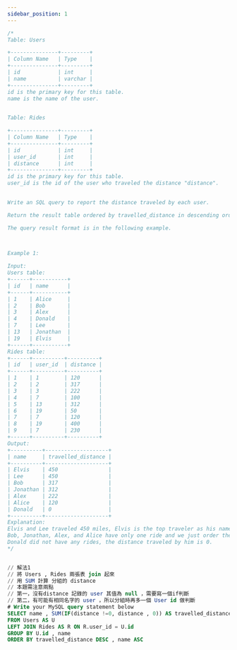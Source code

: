 ```yaml
---
sidebar_position: 1
---
```


```sql
/*
Table: Users

+---------------+---------+
| Column Name   | Type    |
+---------------+---------+
| id            | int     |
| name          | varchar |
+---------------+---------+
id is the primary key for this table.
name is the name of the user.
 

Table: Rides

+---------------+---------+
| Column Name   | Type    |
+---------------+---------+
| id            | int     |
| user_id       | int     |
| distance      | int     |
+---------------+---------+
id is the primary key for this table.
user_id is the id of the user who traveled the distance "distance".
 

Write an SQL query to report the distance traveled by each user.

Return the result table ordered by travelled_distance in descending order, if two or more users traveled the same distance, order them by their name in ascending order.

The query result format is in the following example.

 

Example 1:

Input: 
Users table:
+------+-----------+
| id   | name      |
+------+-----------+
| 1    | Alice     |
| 2    | Bob       |
| 3    | Alex      |
| 4    | Donald    |
| 7    | Lee       |
| 13   | Jonathan  |
| 19   | Elvis     |
+------+-----------+
Rides table:
+------+----------+----------+
| id   | user_id  | distance |
+------+----------+----------+
| 1    | 1        | 120      |
| 2    | 2        | 317      |
| 3    | 3        | 222      |
| 4    | 7        | 100      |
| 5    | 13       | 312      |
| 6    | 19       | 50       |
| 7    | 7        | 120      |
| 8    | 19       | 400      |
| 9    | 7        | 230      |
+------+----------+----------+
Output: 
+----------+--------------------+
| name     | travelled_distance |
+----------+--------------------+
| Elvis    | 450                |
| Lee      | 450                |
| Bob      | 317                |
| Jonathan | 312                |
| Alex     | 222                |
| Alice    | 120                |
| Donald   | 0                  |
+----------+--------------------+
Explanation: 
Elvis and Lee traveled 450 miles, Elvis is the top traveler as his name is alphabetically smaller than Lee.
Bob, Jonathan, Alex, and Alice have only one ride and we just order them by the total distances of the ride.
Donald did not have any rides, the distance traveled by him is 0.
*/


// 解法1
// 將 Users , Rides 兩張表 join 起來
// 用 SUM 計算 分組的 distance
// 本題需注意兩點
// 第一，沒有distance 記錄的 user 其值為 null ，需要寫一個if判斷
// 第二，有可能有相同名字的 user ，所以分組時再多一個 User id 做判斷
# Write your MySQL query statement below
SELECT name , SUM(IF(distance !=0, distance , 0)) AS travelled_distance 
FROM Users AS U
LEFT JOIN Rides AS R ON R.user_id = U.id
GROUP BY U.id , name
ORDER BY travelled_distance DESC , name ASC 
```